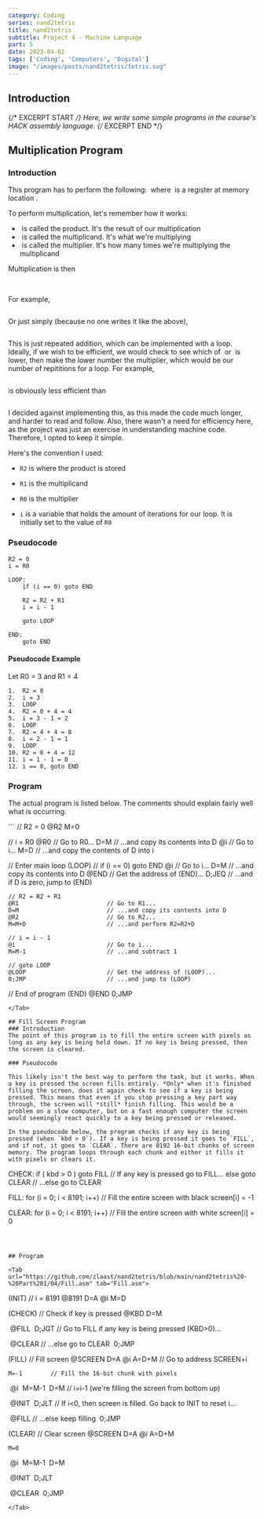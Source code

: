 ```yaml
---
category: Coding
series: nand2tetris
title: nand2tetris
subtitle: Project 4 - Machine Language
part: 5
date: 2023-04-02
tags: ['Coding', 'Computers', 'Digital']
image: "/images/posts/nand2tetris/tetris.svg"
---
```


## Introduction

{/* EXCERPT START */}
Here, we write some simple programs in the course's HACK assembly language.
{/* EXCERPT END */}

## Multiplication Program

### Introduction

This program has to perform the following: <Math equation=" R_2 = R_1 \times R_0 " /> where <Math equation=" R_n " /> is a register at memory location <Math equation=" n " />.

To perform multiplication, let's remember how it works:

- <Math equation=" R_2 " /> is called the product. It's the result of our multiplication
- <Math equation=" R_1 " /> is called the multiplicand. It's what we're multiplying
- <Math equation=" R_0 " /> is called the multiplier. It's how many times we're multiplying the multiplicand

Multiplication is then

<Math inline="false" equation=" R_2 = R_1 \times R_0 "/>
<Math inline="false" equation=" R_2 = R_{1,1} + R_{1,2} + R_{1,3} + \cdots + R_{1, R_0} "/>

For example,

<Math inline="false" equation=" 7 \times 4 = 7_1 + 7_2 + 7_3 + 7_4 "/>

Or just simply (because no one writes it like the above),

<Math inline="false" equation=" 7 \times 4 = 7 + 7 + 7 + 7 "/>

This is just repeated addition, which can be implemented with a loop. Ideally, if we wish to be efficient, we would check to see which of <Math equation=" R_1 " /> or <Math equation=" R_2 " /> is lower, then make the lower number the multiplier, which would be our number of repititions for a loop. For example,

<Math inline="false" equation=" 3 \times 4000 = 3 + 3 + 3 + 3 + \ldots "/>

is obviously less efficient than

<Math inline="false" equation=" 4000 \times 3 = 4000 + 4000 + 4000 "/>

I decided against implementing this, as this made the code much longer, and harder to read and follow. Also, there wasn't a need for efficiency here, as the project was just an exercise in understanding machine code. Therefore, I opted to keep it simple.

Here's the convention I used:

- `R2` is where the product is stored

- `R1` is the multiplicand
- `R0` is the multiplier
- `i` is a variable that holds the amount of iterations for our loop. It is initially set to the value of `R0`

### Pseudocode
```
R2 = 0
i = R0

LOOP:
    if (i == 0) goto END

    R2 = R2 + R1
    i = i - 1

    goto LOOP

END:
    goto END
```

#### Pseudocode Example

Let R0 = 3 and R1 = 4

```
1.  R2 = 0
2.  i = 3
3.  LOOP
4.  R2 = 0 + 4 = 4
5.  i = 3 - 1 = 2
6.  LOOP
7.  R2 = 4 + 4 = 8
8.  i = 2 - 1 = 1
9.  LOOP
10. R2 = 8 + 4 = 12
11. i = 1 - 1 = 0
12. i == 0, goto END
```

### Program

The actual program is listed below. The comments should explain fairly well what is occurring.

<Tab url="https://github.com/zlaast/nand2tetris/blob/main/nand2tetris%20-%20Part%201/04/Mult.asm" tab="Mult.asm">
```
// R2 = 0
@R2
M=0

// i = R0
@R0                             // Go to R0...
D=M                             // ...and copy its contents into D
@i                              // Go to i...
M=D                             // ...and copy the contents of D into i

// Enter main loop
(LOOP)
    // if (i == 0) goto END
    @i                          // Go to i...
    D=M                         // ...and copy its contents into D
    @END                        // Get the address of (END)...
    D;JEQ                       // ...and if D is zero, jump to (END)

    // R2 = R2 + R1
    @R1                         // Go to R1...
    D=M                         // ...and copy its contents into D
    @R2                         // Go to R2...
    M=M+D                       // ...and perform R2=R2+D

    // i = i - 1
    @i                          // Go to i...
    M=M-1                       // ...and subtract 1

    // goto LOOP
    @LOOP                       // Get the address of (LOOP)...
    0;JMP                       // ...and jump to (LOOP)

// End of program
(END)
    @END
    0;JMP
```
</Tab>

## Fill Screen Program
### Introduction
The point of this program is to fill the entire screen with pixels as long as any key is being held down. If no key is being pressed, then the screen is cleared.

### Pseudocode

This likely isn't the best way to perform the task, but it works. When a key is pressed the screen fills entirely. *Only* when it's finished filling the screen, does it again check to see if a key is being pressed. This means that even if you stop pressing a key part way through, the screen will *still* finish filling. This would be a problem on a slow computer, but on a fast enough computer the screen would seemingly react quickly to a key being pressed or released.

In the pseudocode below, the program checks if any key is being pressed (when `kbd > 0`). If a key is being pressed it goes to `FILL`, and if not, it goes to `CLEAR`. There are 8192 16-bit chunks of screen memory. The program loops through each chunk and either it fills it with pixels or clears it.

```
CHECK:
    if ( kbd > 0 ) goto FILL            // If any key is pressed go to FILL...
    else goto CLEAR                     // ...else go to CLEAR

FILL:
    for (i = 0; i < 8191; i++)          // Fill the entire screen with black
        screen[i] = -1

CLEAR:
    for (i = 0; i < 8191; i++)          // Fill the entire screen with white
        screen[i] = 0
```



## Program

<Tab url="https://github.com/zlaast/nand2tetris/blob/main/nand2tetris%20-%20Part%201/04/Fill.asm" tab="Fill.asm">

```
(INIT)          // i = 8191
    @8191
    D=A
    @i
    M=D         

(CHECK)         // Check if key is pressed
    @KBD
    D=M

​	@FILL
​	D;JGT       // Go to FILL if any key is being pressed (KBD>0)...

​	@CLEAR      // ...else go to CLEAR
​	0;JMP

(FILL)          // Fill screen
    @SCREEN
    D=A
    @i
    A=D+M       // Go to address SCREEN+i

	M=-1        // Fill the 16-bit chunk with pixels

​	@i
​	M=M-1
​	D=M         // i=i-1 (we're filling the screen from bottom up)

​	@INIT
​	D;JLT       // If i<0, then screen is filled. Go back to INIT to reset i...

​	@FILL       // ...else keep filling
​	0;JMP

(CLEAR)         // Clear screen
    @SCREEN
    D=A
    @i
    A=D+M

	M=0

​	@i
​	M=M-1
​	D=M

​	@INIT
​	D;JLT

​	@CLEAR
​	0;JMP
```
</Tab>